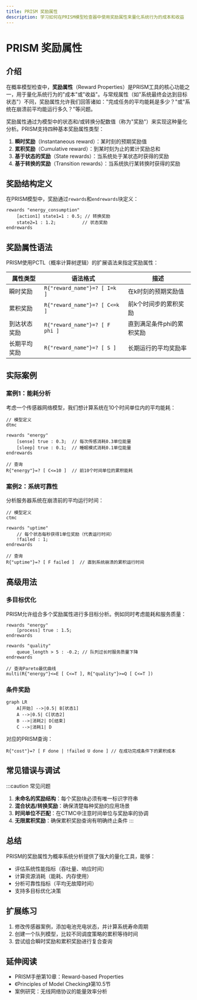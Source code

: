 ```yaml
---
title: PRISM 奖励属性
description: 学习如何在PRISM模型检查器中使用奖励属性来量化系统行为的成本和收益
---
```


# PRISM 奖励属性

## 介绍

在概率模型检查中，**奖励属性**（Reward Properties）是PRISM工具的核心功能之一，用于量化系统行为的"成本"或"收益"。与常规属性（如"系统最终会达到目标状态"）不同，奖励属性允许我们回答诸如："完成任务的平均能耗是多少？"或"系统在崩溃前平均能运行多久？"等问题。

奖励属性通过为模型中的状态和/或转换分配数值（称为"奖励"）来实现这种量化分析。PRISM支持四种基本奖励属性类型：

1. **瞬时奖励**（Instantaneous reward）：某时刻的预期奖励值
2. **累积奖励**（Cumulative reward）：到某时刻为止的累计奖励总和
3. **基于状态的奖励**（State rewards）：当系统处于某状态时获得的奖励
4. **基于转换的奖励**（Transition rewards）：当系统执行某转换时获得的奖励

## 奖励结构定义

在PRISM模型中，奖励通过`rewards`和`endrewards`块定义：

```prism
rewards "energy_consumption"
    [action1] state1=1 : 0.5; // 转换奖励
    state2=1 : 1.2;          // 状态奖励
endrewards
```

## 奖励属性语法

PRISM使用PCTL（概率计算树逻辑）的扩展语法来指定奖励属性：

| 属性类型       | 语法格式                     | 描述                          |
|----------------|-----------------------------|-----------------------------|
| 瞬时奖励       | `R{"reward_name"}=? [ I=k ]` | 在k时刻的预期奖励值           |
| 累积奖励       | `R{"reward_name"}=? [ C<=k ]` | 前k个时间步的累积奖励         |
| 到达状态奖励   | `R{"reward_name"}=? [ F phi ]` | 直到满足条件phi的累积奖励     |
| 长期平均奖励   | `R{"reward_name"}=? [ S ]`    | 长期运行的平均奖励率          |

## 实际案例

### 案例1：能耗分析

考虑一个传感器网络模型，我们想计算系统在10个时间单位内的平均能耗：

```prism
// 模型定义
dtmc

rewards "energy"
    [sense] true : 0.3;  // 每次传感消耗0.3单位能量
    [sleep] true : 0.1;  // 睡眠模式消耗0.1单位能量
endrewards

// 查询
R{"energy"}=? [ C<=10 ]  // 前10个时间单位的累积能耗
```

### 案例2：系统可靠性

分析服务器系统在崩溃前的平均运行时间：

```prism
// 模型定义
ctmc

rewards "uptime"
    // 每个状态每秒获得1单位奖励（代表运行时间）
    !failed : 1;
endrewards

// 查询
R{"uptime"}=? [ F failed ]  // 直到系统崩溃的累积运行时间
```

## 高级用法

### 多目标优化

PRISM允许组合多个奖励属性进行多目标分析。例如同时考虑能耗和服务质量：

```prism
rewards "energy"
    [process] true : 1.5;
endrewards

rewards "quality"
    queue_length > 5 : -0.2; // 队列过长时服务质量下降
endrewards

// 查询Pareto最优曲线
multi(R{"energy"}<=E [ C<=T ], R{"quality"}>=Q [ C<=T ])
```

### 条件奖励

```mermaid
graph LR
    A[开始] -->|0.5| B[状态1]
    A -->|0.5| C[状态2]
    B -->|消耗2| D[结束]
    C -->|消耗1| D
```

对应的PRISM查询：
```prism
R{"cost"}=? [ F done | !failed U done ] // 在成功完成条件下的累积成本
```

## 常见错误与调试

:::caution 常见问题
1. **未命名的奖励结构**：每个奖励块必须有唯一标识字符串
2. **混合状态/转换奖励**：确保清楚每种奖励的应用场景
3. **时间单位不匹配**：在CTMC中注意时间单位与奖励率的协调
4. **无限累积奖励**：确保累积奖励查询有明确终止条件
:::

## 总结

PRISM的奖励属性为概率系统分析提供了强大的量化工具，能够：
- 评估系统性能指标（吞吐量、响应时间）
- 计算资源消耗（能耗、内存使用）
- 分析可靠性指标（平均无故障时间）
- 支持多目标优化决策

## 扩展练习

1. 修改传感器案例，添加电池充电状态，并计算系统寿命周期
2. 创建一个队列模型，比较不同调度策略的累积等待时间
3. 尝试组合瞬时奖励和累积奖励进行复合查询

## 延伸阅读

- PRISM手册第10章：Reward-based Properties
- 《Principles of Model Checking》第10.5节
- 案例研究：无线网络协议的能量效率分析